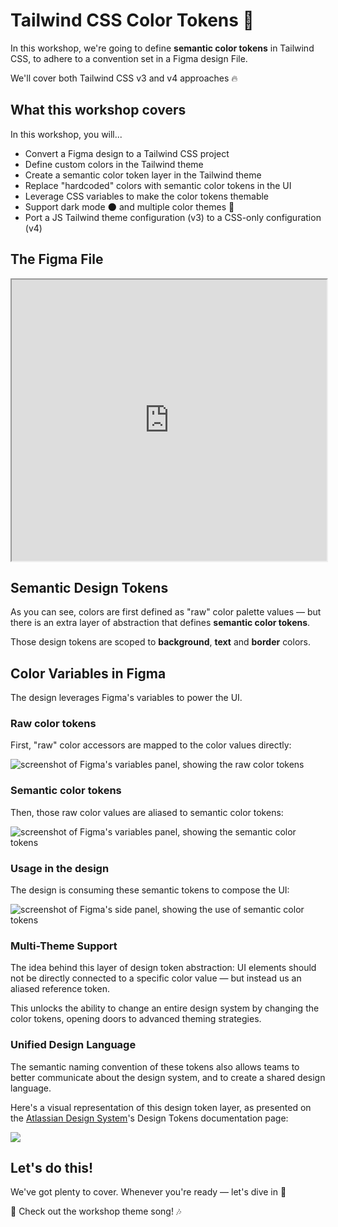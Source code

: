 # Tailwind CSS Color Tokens 🎨

<EpicVideo url="https://www.epicweb.dev/tutorials/tailwind-color-tokens/tailwind-css-color-tokens-introduction/introduction-to-tailwind-css-color-tokens" />

In this workshop, we're going to define **semantic color tokens** in Tailwind CSS, to adhere to a convention set in a Figma design File.

We'll cover both Tailwind CSS v3 and v4 approaches 🔥

## What this workshop covers

In this workshop, you will...

- Convert a Figma design to a Tailwind CSS project
- Define custom colors in the Tailwind theme
- Create a semantic color token layer in the Tailwind theme
- Replace "hardcoded" colors with semantic color tokens in the UI
- Leverage CSS variables to make the color tokens themable
- Support dark mode 🌑 and multiple color themes 🎨
- Port a JS Tailwind theme configuration (v3) to a CSS-only configuration (v4)

## The Figma File

<iframe
	width="100%"
	height="450"
	src="https://www.figma.com/embed?embed_host=share&url=https%3A%2F%2Fwww.figma.com%2Fdesign%2FutWvEdksWPfgkx2MsExQu5%2FColor-Tokens%3Fm%3Ddev%26node-id%3D0-1"
	allowfullscreen
></iframe>

## Semantic Design Tokens

As you can see, colors are first defined as "raw" color palette values — but there is an extra layer of abstraction that defines **semantic color tokens**.

Those design tokens are scoped to **background**, **text** and **border** colors.

## Color Variables in Figma

The design leverages Figma's variables to power the UI.

### Raw color tokens

First, "raw" color accessors are mapped to the color values directly:

<img
	src="/images/raw-color-tokens.png"
	alt="screenshot of Figma's variables panel, showing the raw color tokens"
/>

### Semantic color tokens

Then, those raw color values are aliased to semantic color tokens:

<img
	src="/images/semantic-color-tokens.png"
	alt="screenshot of Figma's variables panel, showing the semantic color tokens"
/>

### Usage in the design

The design is consuming these semantic tokens to compose the UI:

<img
	src="/images/color-tokens-usage.png"
	alt="screenshot of Figma's side panel, showing the use of semantic color tokens"
/>

### Multi-Theme Support

The idea behind this layer of design token abstraction: UI elements should not be directly connected to a specific color value — but instead us an aliased reference token.

This unlocks the ability to change an entire design system by changing the color tokens, opening doors to advanced theming strategies.

### Unified Design Language

The semantic naming convention of these tokens also allows teams to better communicate about the design system, and to create a shared design language.

Here's a visual representation of this design token layer, as presented on the [Atlassian Design System](https://atlassian.design/tokens/design-tokens)'s Design Tokens documentation page:

<img src="/images/token-layers.png" />

## Let's do this!

We've got plenty to cover. Whenever you're ready — let's dive in 🤿

🎵 Check out the workshop theme song! 🎶

<VideoEmbed
	title="Epic Web: Tailwind CSS Color Tokens Theme Song"
	url="https://www.youtube.com/embed/H0AZQuCxF40?list=PLV5CVI1eNcJieZkL_q7M48PwEpeNT-sL1&rel=0"
/>
